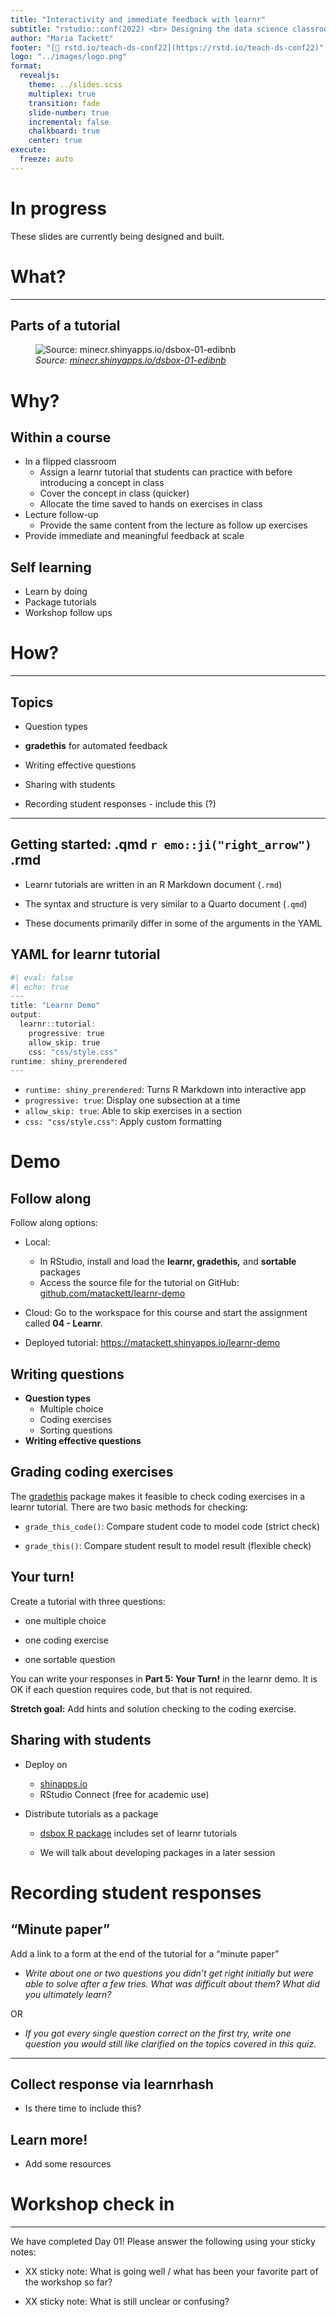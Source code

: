 ```yaml
---
title: "Interactivity and immediate feedback with learnr"
subtitle: "rstudio::conf(2022) <br> Designing the data science classroom"
author: "Maria Tackett"
footer: "[🔗 rstd.io/teach-ds-conf22](https://rstd.io/teach-ds-conf22)"
logo: "../images/logo.png"
format: 
  revealjs:
    theme: ../slides.scss
    multiplex: true
    transition: fade
    slide-number: true
    incremental: false 
    chalkboard: true
    center: true
execute:
  freeze: auto
---
```


# In progress

::: callout-warning
These slides are currently being designed and built.
:::

# What?

------------------------------------------------------------------------

## Parts of a tutorial 

![*Source: [minecr.shinyapps.io/dsbox-01-edibnb](https://minecr.shinyapps.io/dsbox-01-edibnb/)*](images/learnr-example.png)

# Why?

## Within a course

-   In a flipped classroom
    -   Assign a learnr tutorial that students can practice with before introducing a concept in class
    -   Cover the concept in class (quicker)
    -   Allocate the time saved to hands on exercises in class
-   Lecture follow-up
    -   Provide the same content from the lecture as follow up exercises
-   Provide immediate and meaningful feedback at scale

## Self learning

-   Learn by doing
-   Package tutorials
-   Workshop follow ups

# How?

------------------------------------------------------------------------

## Topics

-   Question types

-   **gradethis** for automated feedback

-   Writing effective questions

-   Sharing with students

-   Recording student responses - include this (?)

------------------------------------------------------------------------

## Getting started: .qmd `r emo::ji("right_arrow")` .rmd

-   Learnr tutorials are written in an R Markdown document (`.rmd`)

-   The syntax and structure is very similar to a Quarto document (`.qmd`)

-   These documents primarily differ in some of the arguments in the YAML

## YAML for learnr tutorial

```r
#| eval: false
#| echo: true
---
title: "Learnr Demo"
output: 
  learnr::tutorial:
    progressive: true
    allow_skip: true
    css: "css/style.css" 
runtime: shiny_prerendered
---
```

-   `runtime: shiny_prerendered`: Turns R Markdown into interactive app
-   `progressive: true`: Display one subsection at a time
-   `allow_skip: true`: Able to skip exercises in a section
-   `css: "css/style.css"`: Apply custom formatting

# Demo

## Follow along

Follow along options:

-   Local:

    -   In RStudio, install and load the **learnr, gradethis*,*** and **sortable** packages
    -   Access the source file for the tutorial on GitHub: [github.com/matackett/learnr-demo](https://github.com/matackett/learnr-demo)

-   Cloud: Go to the workspace for this course and start the assignment called **04 - Learnr**.

-   Deployed tutorial: <https://matackett.shinyapps.io/learnr-demo>

## Writing questions

-   **Question types**
    -   Multiple choice
    -   Coding exercises
    -   Sorting questions
-   **Writing effective questions**

## Grading coding exercises

The [gradethis](https://pkgs.rstudio.com/gradethis/) package makes it feasible to check coding exercises in a learnr tutorial. There are two basic methods for checking:

-   `grade_this_code()`: Compare student code to model code (strict check)

-   `grade_this()`: Compare student result to model result (flexible check)

## Your turn!

::: callout-important
Create a tutorial with three questions:

-   one multiple choice

-   one coding exercise

-   one sortable question

You can write your responses in **Part 5: Your Turn!** in the learnr demo. It is OK if each question requires code, but that is not required.

**Stretch goal:** Add hints and solution checking to the coding exercise.
:::

## Sharing with students

-   Deploy on

    -   [shinapps.io](https://www.shinyapps.io/)
    -   RStudio Connect (free for academic use)

-   Distribute tutorials as a package

    -   [dsbox R package](https://github.com/rstudio-education/dsbox) includes set of learnr tutorials

    -   We will talk about developing packages in a later session

# Recording student responses

## "Minute paper"

Add a link to a form at the end of the tutorial for a "minute paper"

::: callout-important
-   *Write about one or two questions you didn't get right initially but were able to solve after a few tries. What was difficult about them? What did you ultimately learn?*

OR

-   *If you got every single question correct on the first try, write one question you would still like clarified on the topics covered in this quiz.*
:::

------------------------------------------------------------------------

## Collect response via learnrhash 

-   Is there time to include this?

## Learn more!

-   Add some resources

# Workshop check in 

---

::: callout-important
We have completed Day 01! Please answer the following using your sticky notes:

-   XX sticky note: What is going well / what has been your favorite part of the workshop so far?

-   XX sticky note: What is still unclear or confusing?
:::
